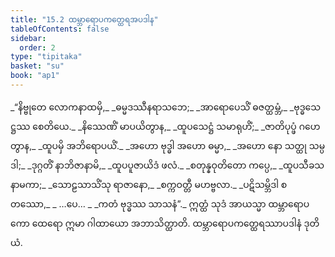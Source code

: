 ```yaml
---
title: "15.2 ထမ္ဘာရောပကတ္ထေရအပဒါန"
tableOfContents: false
sidebar:
  order: 2
type: "tipitaka"
basket: "su"
book: "ap1"
---
```



<DynamicBreadcrumb />

<Division number="5" book="ap1" e="ch" v="20" p="188">

<Paragraph number="2284" type="verses" book="ap1">
_“နိဗ္ဗုတေ လောကနာထမှိ,_  
_ဓမ္မဒဿီနရာသဘေ;_  
_အာရောပေသိံ ဓဇတ္ထမ္ဘံ,_  
_ဗုဒ္ဓသေဋ္ဌဿ စေတိယေ._  

</Paragraph>

</Division>
<Division number="6" book="ap1" e="ch" v="20" p="188">

<Paragraph number="2285" type="verses" book="ap1">
_နိဿေဏိံ မာပယိတွာန,_  
_ထူပသေဋ္ဌံ သမာရုဟိံ;_  
_ဇာတိပုပ္ဖံ ဂဟေတွာန,_  
_ထူပမှိ အဘိရောပယိံ._  

</Paragraph>

</Division>
<Division number="7" book="ap1" e="ch" v="20" p="188">

<Paragraph number="2286" type="verses" book="ap1">
_အဟော ဗုဒ္ဓါ အဟော ဓမ္မာ,_  
_အဟော နော သတ္ထု သမ္ပဒါ;_  
_ဒုဂ္ဂတိံ နာဘိဇာနာမိ,_  
_ထူပပူဇာယိဒံ ဖလံ._  

</Paragraph>

</Division>
<Division number="8" book="ap1" e="ch" v="20" p="188">

<Paragraph number="2287" type="verses" book="ap1">
_စတုန္နဝုတိတော ကပ္ပေ,_  
_ထူပသီခသနာမကာ;_  
_သောဠသာသိံသု ရာဇာနော,_  
_စက္ကဝတ္တီ မဟဗ္ဗလာ._  

</Paragraph>

</Division>
<Division number="9" book="ap1" e="ch" v="20" p="189">

<Paragraph number="2288" type="verses" book="ap1">
_ပဋိသမ္ဘိဒါ စတဿော,_  
_ …ပေ… _  
_ကတံ ဗုဒ္ဓဿ သာသနံ”._  

</Paragraph>

<Paragraph number="2289" book="ap1">
ဣတ္ထံ သုဒံ အာယသ္မာ ထမ္ဘာရောပကော ထေရော ဣမာ ဂါထာယော အဘာသိတ္ထာတိ.

</Paragraph>
</Division>

<Paragraph number="2290" type="center" book="ap1">
ထမ္ဘာရောပကတ္ထေရဿာပဒါနံ ဒုတိယံ.
</Paragraph>